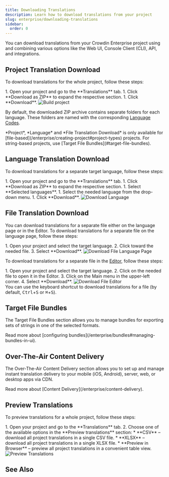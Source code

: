 ```yaml
---
title: Downloading Translations
description: Learn how to download translations from your project
slug: enterprise/downloading-translations
sidebar:
  order: 0
---
```



You can download translations from your Crowdin Enterprise project using and combining various options like the Web UI, Console Client (CLI), API, and integrations.

## Project Translation Download

To download translations for the whole project, follow these steps:

<Steps>
  1. Open your project and go to the **Translations** tab.
  1. Click **Download as ZIP** to expand the respective section.
  1. Click **Download**. <Image src={buildProject} alt="Build project" />
</Steps>

By default, the downloaded ZIP archive contains separate folders for each language. These folders are named with the corresponding [Language Codes](/developer/language-codes/).

<Aside type="caution" title="Limitations">
  *Project*, *Language* and *File Translation Download* is only available for [file-based](/enterprise/creating-project#project-types) projects. For string-based projects, use [Target File Bundles](#target-file-bundles).
</Aside>

## Language Translation Download

To download translations for a separate target language, follow these steps:

<Steps>
  1. Open your project and go to the **Translations** tab.
  1. Click **Download as ZIP** to expand the respective section.
  1. Select **Selected languages**.
  1. Select the needed language from the drop-down menu.
  1. Click **Download**. <Image src={downloadLanguage} alt="Download Language" />
</Steps>

## File Translation Download

You can download translations for a separate file either on the language page or in the Editor. To download translations for a separate file on the language page, follow these steps:

<Steps>
  1. Open your project and select the target language.
  2. Click <Icon name="mdi:dots-vertical" class="inline-icon" /> toward the needed file.
  3. Select **Download**. <Image src={downloadFileLanguagePage} alt="Download File Language Page" />
</Steps>

To download translations for a separate file in the [Editor](/enterprise/online-editor), follow these steps:

<Steps>
  1. Open your project and select the target language.
  2. Click on the needed file to open it in the Editor.
  3. Click on the Main menu <Icon name="mdi:menu" class="inline-icon" /> in the upper-left corner.
  4. Select **Download**. <Image src={downloadFileEditor} alt="Download File Editor" />
</Steps>

<Aside type="tip">
  You can use the keyboard shortcut to download translations for a file (by default, <kbd>Ctrl</kbd>+<kbd>S</kbd> or <kbd>⌘</kbd>+<kbd>S</kbd>).
</Aside>

## Target File Bundles

The Target File Bundles section allows you to manage bundles for exporting sets of strings in one of the selected formats.

<ReadMore>
  Read more about [configuring bundles](/enterprise/bundles#managing-bundles-in-ui).
</ReadMore>

## Over-The-Air Content Delivery

The Over-The-Air Content Delivery section allows you to set up and manage instant translation delivery to your mobile (iOS, Android), server, web, or desktop apps via CDN.

<ReadMore>
  Read more about [Content Delivery](/enterprise/content-delivery).
</ReadMore>

## Preview Translations

To preview translations for a whole project, follow these steps:

<Steps>
  1. Open your project and go to the **Translations** tab.
  2. Choose one of the available options in the **Preview translations** section:
      * **CSV** &ndash; download all project translations in a single CSV file.
      * **XLSX** &ndash; download all project translations in a single XLSX file.
      * **Preview in Browser** &ndash; preview all project translations in a convenient table view.
</Steps>

<Image src={previewTranslations} alt="Preview Translations" />

## See Also

<LinkCard
  title="Integrations"
  href="/enterprise/integrations"
/>

<CardGrid>
  <LinkCard
    title="Console Client (CLI)"
    href="https://crowdin.github.io/crowdin-cli/"
    target="_blank"
  />
  <LinkCard
    title="API"
    href="/developer/api/"
    target="_blank"
  />
</CardGrid>
